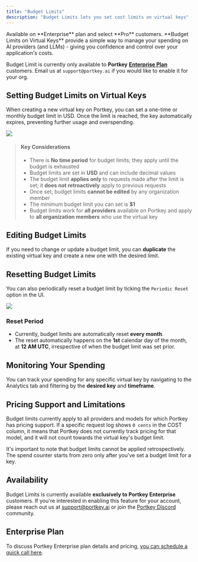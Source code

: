 ```yaml
---
title: "Budget Limits"
description: "Budget Limits lets you set cost limits on virtual keys"
---
```

<Info>
Available on **Enterprise** plan and select **Pro** customers.
</Info>
**Budget Limits on Virtual Keys** provide a simple way to manage your spending on AI providers (and LLMs) - giving you confidence and control over your application's costs.

Budget Limit is currently only available to **Portkey** [**Enterprise Plan**](https://portkey.ai/docs/product/enterprise-offering) customers. Email us at `support@portkey.ai` if you would like to enable it for your org.

## Setting Budget Limits on Virtual Keys

When creating a new virtual key on Portkey, you can set a one-time or monthly budget limit in USD. Once the limit is reached, the key automatically expires, preventing further usage and overspending.

<Frame>
  <img src="/images/product/budget-limit.png"/>
</Frame>

> #### Key Considerations
>
> * There is **No time period** for budget limits; they apply until the budget is exhausted
> * Budget limits are set in **USD** and can include decimal values
> * The budget limit **applies only** to requests made after the limit is set; it **does not retroactively** apply to previous requests
> * Once set, budget limits **cannot be edited** by any organization member
> * The minimum budget limit you can set is **$1**
> * Budget limits work for **all providers** available on Portkey and apply to **all organization members** who use the virtual key


## Editing Budget Limits

If you need to change or update a budget limit, you can **duplicate** the existing virtual key and create a new one with the desired limit.

## Resetting Budget Limits

You can also periodically reset a budget limit by ticking the `Periodic Reset` option in the UI.
<Frame>
<img src="/images/product/reset-budget-limit.png" />
</Frame>

### Reset Period
- Currently, budget limits are automatically reset **every month**.
- The reset automatically happens on the **1st** calendar day of the month, at **12 AM UTC**, irrespective of when the budget limit was set prior.

## Monitoring Your Spending

You can track your spending for any specific virtual key by navigating to the Analytics tab and filtering by the **desired key** and **timeframe**.

## Pricing Support and Limitations

Budget limits currently apply to all providers and models for which Portkey has pricing support. If a specific request log shows `0 cents` in the COST column, it means that Portkey does not currently track pricing for that model, and it will not count towards the virtual key's budget limit.

It's important to note that budget limits cannot be applied retrospectively. The spend counter starts from zero only after you've set a budget limit for a key.

## Availability

Budget Limits is currently available **exclusively to Portkey Enterprise** customers. If you're interested in enabling this feature for your account, please reach out us at [support@portkey.ai](mailto:support@portkey.ai) or join the [Portkey Discord](https://portkey.ai/community) community.

## Enterprise Plan

To discuss Portkey Enterprise plan details and pricing, [you can schedule a quick call here](https://portkey.sh/demo-16).

